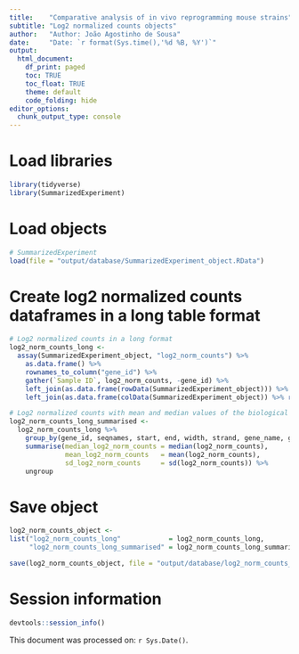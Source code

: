 ```yaml
---
title:    "Comparative analysis of in vivo reprogramming mouse strains"
subtitle: "Log2 normalized counts objects"
author:   "Author: João Agostinho de Sousa"
date:     "Date: `r format(Sys.time(),'%d %B, %Y')`"
output:
  html_document:
    df_print: paged
    toc: TRUE
    toc_float: TRUE
    theme: default
    code_folding: hide
editor_options:
  chunk_output_type: console
---
```


# Load libraries
```r

library(tidyverse)
library(SummarizedExperiment)

```

# Load objects
```r

# SummarizedExperiment
load(file = "output/database/SummarizedExperiment_object.RData")

```

# Create log2 normalized counts dataframes in a long table format
```r

# Log2 normalized counts in a long format
log2_norm_counts_long <- 
  assay(SummarizedExperiment_object, "log2_norm_counts") %>% 
    as.data.frame() %>% 
    rownames_to_column("gene_id") %>% 
    gather(`Sample ID`, log2_norm_counts, -gene_id) %>% 
    left_join(as.data.frame(rowData(SummarizedExperiment_object))) %>% 
    left_join(as.data.frame(colData(SummarizedExperiment_object)) %>% rownames_to_column("Sample ID"))

# Log2 normalized counts with mean and median values of the biological replicates
log2_norm_counts_long_summarised <- 
  log2_norm_counts_long %>% 
    group_by(gene_id, seqnames, start, end, width, strand, gene_name, gene_biotype, Tissue, Genotype, Color) %>% 
    summarise(median_log2_norm_counts = median(log2_norm_counts),
              mean_log2_norm_counts   = mean(log2_norm_counts),
              sd_log2_norm_counts     = sd(log2_norm_counts)) %>% 
    ungroup

```

# Save object
```r

log2_norm_counts_object <- 
list("log2_norm_counts_long"            = log2_norm_counts_long,
     "log2_norm_counts_long_summarised" = log2_norm_counts_long_summarised)

save(log2_norm_counts_object, file = "output/database/log2_norm_counts_object.RData")

```

# Session information
```r

devtools::session_info()

```

This document was processed on: `r Sys.Date()`.
